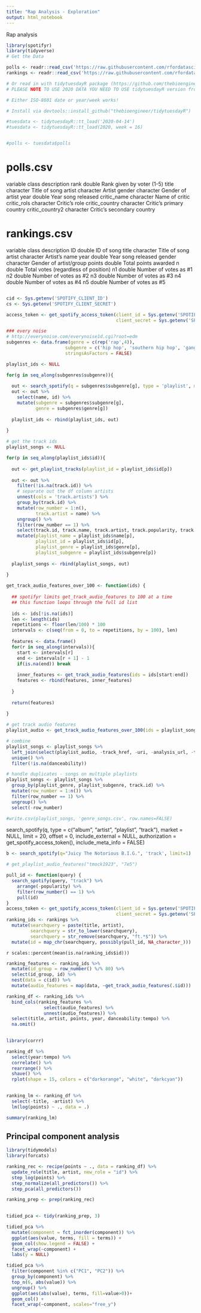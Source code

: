 ```yaml
---
title: "Rap Analysis - Exploration"
output: html_notebook
---
```


Rap analysis

```r
library(spotifyr)
library(tidyverse)
# Get the Data

polls <- readr::read_csv('https://raw.githubusercontent.com/rfordatascience/tidytuesday/master/data/2020/2020-04-14/polls.csv')
rankings <- readr::read_csv('https://raw.githubusercontent.com/rfordatascience/tidytuesday/master/data/2020/2020-04-14/rankings.csv')

# Or read in with tidytuesdayR package (https://github.com/thebioengineer/tidytuesdayR)
# PLEASE NOTE TO USE 2020 DATA YOU NEED TO USE tidytuesdayR version from GitHub

# Either ISO-8601 date or year/week works!

# Install via devtools::install_github("thebioengineer/tidytuesdayR")

#tuesdata <- tidytuesdayR::tt_load('2020-04-14')
#tuesdata <- tidytuesdayR::tt_load(2020, week = 16)


#polls <- tuesdata$polls
```

polls.csv
===

variable	class	description
rank	double	Rank given by voter (1-5)
title	character	Title of song
artist	character	Artist
gender	character	Gender of artist
year	double	Year song released
critic_name	character	Name of critic
critic_rols	character	Critic's role
critic_country	character	Critic's primary country
critic_country2	character	Critic's secondary country


rankings.csv
===

variable	class	description
ID	double	ID of song
title	character	Title of song
artist	character	Artist's name
year	double	Year song released
gender	character	Gender of artist/group
points	double	Total points awarded
n	double	Total votes (regardless of position)
n1	double	Number of votes as #1
n2	double	Number of votes as #2
n3	double	Number of votes as #3
n4	double	Number of votes as #4
n5	double	Number of votes as #5
```r

```




```r


cid <- Sys.getenv('SPOTIFY_CLIENT_ID')
cs <- Sys.getenv('SPOTIFY_CLIENT_SECRET')

access_token <- get_spotify_access_token(client_id = Sys.getenv('SPOTIFY_CLIENT_ID'),
                                         client_secret = Sys.getenv('SPOTIFY_CLIENT_SECRET'))

```
```r
### every noise
# http://everynoise.com/everynoise1d.cgi?root=edm
subgenres <- data.frame(genre = c(rep('rap',4)),
                      subgenre = c('hip hop', 'southern hip hop', 'gangster rap', 'trap'),
                      stringsAsFactors = FALSE)

playlist_ids <- NULL

for(g in seq_along(subgenres$subgenre)){
  
  out <- search_spotify(q = subgenres$subgenre[g], type = 'playlist', market = 'US', limit = 20)
  out <- out %>% 
    select(name, id) %>%
    mutate(subgenre = subgenres$subgenre[g],
           genre = subgenres$genre[g])
  
  playlist_ids <- rbind(playlist_ids, out)
  
}
```


```r
# get the track ids
playlist_songs <- NULL

for(p in seq_along(playlist_ids$id)){
  
  out <- get_playlist_tracks(playlist_id = playlist_ids$id[p])
  
  out <- out %>%
    filter(!is.na(track.id)) %>%
    # separate out the df column artists
    unnest(cols = 'track.artists') %>%
    group_by(track.id) %>%
    mutate(row_number = 1:n(),
           track.artist = name) %>%
    ungroup() %>%
    filter(row_number == 1) %>%
    select(track.id, track.name, track.artist, track.popularity, track.album.id, track.album.name, track.album.release_date) %>%
    mutate(playlist_name = playlist_ids$name[p],
           playlist_id = playlist_ids$id[p],
           playlist_genre = playlist_ids$genre[p],
           playlist_subgenre = playlist_ids$subgenre[p]) 
  
  playlist_songs <- rbind(playlist_songs, out)
  
}
```

```r
get_track_audio_features_over_100 <- function(ids) {
  
  ## spotifyr limits get_track_audio_features to 100 at a time
  ## this function loops through the full id list
  
  ids <- ids[!is.na(ids)]
  len <- length(ids)
  repetitions <- floor(len/100) * 100
  intervals <- c(seq(from = 0, to = repetitions, by = 100), len)
  
  features <- data.frame()
  for(r in seq_along(intervals)){
    start <- intervals[r]
    end <- intervals[r + 1] - 1
    if(is.na(end)) break
    
    inner_features <- get_track_audio_features(ids = ids[start:end])
    features <- rbind(features, inner_features)
    
  }
  
  return(features)
  
}
```

```r
# get track audio features
playlist_audio <- get_track_audio_features_over_100(ids = playlist_songs$track.id)

# combine
playlist_songs <- playlist_songs %>%
  left_join(select(playlist_audio, -track_href, -uri, -analysis_url, -type, -time_signature), by = c('track.id' = 'id')) %>%
  unique() %>%
  filter(!is.na(danceability))

# handle duplicates - songs on multiple playlists
playlist_songs <- playlist_songs %>% 
  group_by(playlist_genre, playlist_subgenre, track.id) %>%
  mutate(row_number = 1:n()) %>%
  filter(row_number == 1) %>%
  ungroup() %>%
  select(-row_number)

#write.csv(playlist_songs, 'genre_songs.csv', row.names=FALSE)
```

search_spotify(q, type = c("album", "artist", "playlist", "track"),
  market = NULL, limit = 20, offset = 0, include_external = NULL,
  authorization = get_spotify_access_token(),
  include_meta_info = FALSE)

```r


b <- search_spotify(q="Juicy The Notorious B.I.G.", 'track', limit=1)

# get_playlist_audio_features("tmock1923", "7e5")
```

```r

pull_id <- function(query) {
  search_spotify(query, "track") %>% 
    arrange(-popularity) %>% 
    filter(row_number() == 1) %>%
    pull(id)
}
access_token <- get_spotify_access_token(client_id = Sys.getenv('SPOTIFY_CLIENT_ID'),
                                         client_secret = Sys.getenv('SPOTIFY_CLIENT_SECRET'))
ranking_ids <- rankings %>%
  mutate(searchquery = paste(title, artist),
         searchquery = str_to_lower(searchquery),
         searchquery = str_remove(searchquery, "ft.*$")) %>%
  mutate(id = map_chr(searchquery, possibly(pull_id, NA_character_)))
```


`r scales::percent(mean(is.na(ranking_ids$id)))`


```r
ranking_features <- ranking_ids %>%
  mutate(id_group = row_number() %/% 80) %>%
  select(id_group, id) %>%
  nest(data = c(id)) %>%
  mutate(audio_features = map(data, ~get_track_audio_features(.$id)))
```


```r
ranking_df <- ranking_ids %>%
  bind_cols(ranking_features %>%
              select(audio_features) %>%
              unnest(audio_features)) %>%
  select(title, artist, points, year, danceability:tempo) %>%
  na.omit()
  
```

```r
library(corrr)

ranking_df %>%
  select(year:tempo) %>%
  correlate() %>%
  rearrange() %>%
  shave() %>%
  rplot(shape = 15, colors = c("darkorange", "white", "darkcyan"))
  
```


```r
ranking_lm <- ranking_df %>%
  select(-title, -artist) %>%
  lm(log(points) ~ ., data = .)

summary(ranking_lm)
```

## Principal component analysis

```r
library(tidymodels)
library(forcats)

ranking_rec <- recipe(points ~ ., data = ranking_df) %>%
  update_role(title, artist, new_role = "id") %>%
  step_log(points) %>%
  step_normalize(all_predictors()) %>%
  step_pca(all_predictors())

ranking_prep <- prep(ranking_rec)
  
```

```r
tidied_pca <- tidy(ranking_prep, 3)

tidied_pca %>%
  mutate(component = fct_inorder(component)) %>%
  ggplot(aes(value, terms, fill = terms)) +
  geom_col(show.legend = FALSE) +
  facet_wrap(~component) +
  labs(y = NULL)
```

```r
tidied_pca %>%
  filter(component %in% c("PC1", "PC2")) %>%
  group_by(component) %>%
  top_n(6, abs(value)) %>%
  ungroup() %>%
  ggplot(aes(abs(value), terms, fill=value>0))+
  geom_col() +
  facet_wrap(~component, scales="free_y")
```

